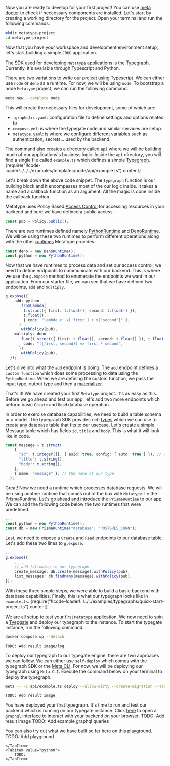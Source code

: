 

Now you are ready to develop for your first project! You can use [meta doctor](#4-verify-your-installation) to check if neccessary components are installed. 
Let's start by creating a working directory for the project. Open your terminal and run the following commands. 
```bash
mkdir metatype-project
cd metatype-project
```

Now that you have your workspace and development environment setup, let's start building a simple `CRUD` application.

The SDK used for developing `Metatype` applications is the [Typegraph](/docs/reference/typegraph). Currently, it's available through Typescript and Python.

<SDKTabs>
    <TabItem value="typescript">
        
There are two variations to write our project using Typescript. We can either use `node` or `deno` as a runtime. For now, we will be using `node`. To bootstrap a node `Metatype` project, we can run the following command.
```bash
meta new --template node
```

This will create the necessary files for development, some of which are:
- `.graphqlrc.yaml`: configuration file to define settings and options related to 
-  `compose.yml`: is where the typegate node and similar services are setup.
- `metatype.yaml`: is where we configure different variables such as authentication, secrets... used by the backend.

The command also creates a directory called `api` where we will be building much of our applications's business logic. Inside the `api` directory, you will find a single file called `example.ts` which defines a simple [Typegraph](/docs/reference/typegraph).
<CodeBlock language="typescript">{require("!!code-loader!../../../examples/templates/node/api/example.ts").content}</CodeBlock>

Let's break down the above code snippet.
The `typegraph` function is our building block and it encompasses most of the our logic inside. It takes a name and a callback function as an argument. All the magic is done inside the callback function.

Metatype uses Policy Based [Access Control](/docs/concepts/access-control) for accessing resources in your backend and here we have defined a public access.
```typescript
const pub = Policy.public();
```

There are two runtimes defined namely [PythonRuntime](/docs/reference/runtimes/python) and [DenoRuntime](/docs/reference/runtimes/deno). We will be using these two runtimes to perform different operations along with the other [runtimes](/docs/referenece/runtimes) Metatype provides. 
```typescript
const deno = new DenoRuntime();
const python = new PythonRuntime();
```

Now that we have runtimes to process data and set our access control, we need to define endpoints to communicate with our backend. This is where we use the `g.expose` method to enumerate the endpoints we want in our application. From our starter file, we can see that we have defined two endpoints, `add` and `multiply`.
```typescript
g.expose({
    add: python
      .fromLambda(
        t.struct({ first: t.float(), second: t.float() }),
        t.float(),
        { code: "lambda x: x['first'] + x['second']" },
      )
      .withPolicy(pub),
    multiply: deno
      .func(t.struct({ first: t.float(), second: t.float() }), t.float(), {
        code: "({first, second}) => first * second",
      })
      .withPolicy(pub),
  });
```
Let's dive into what the `add` endpoint is doing. The `add` endpoint defines a `custom function` which does some processing to data using the `PythonRuntime`. When we are defining the custom function, we pass the input type, output type and then a [materializer](/docs/concepts/mental-model#materializers). 

That's it! We have created your first `Metatype` project. It's as easy as this. Before we go ahead and test our app, let's add two more endpoints which peform basic `Create` and `Read` database operation.

In order to exercise database capabilities, we need to build a table schema or a model. The typegraph SDK provides rich [types](/docs/reference/types) which we can use to create any database table that fits to our usecase. Let's create a simple Message table which has fields `id`, `title` and `body`. This is what it will look like in code.
```typescript
const message = t.struct(
    {
      "id": t.integer({}, { asId: true, config: { auto: true } }), // configuring our primary key
      "title": t.string(),
      "body": t.string(),
    },
    { name: "message" }, // the name of our type
  );
```
Great! Now we need a runtime which processes database requests. We will be using another runtime that comes out of the box with `Metatype`. i.e the [PrismaRuntime](/docs/reference/runtimes/prisma). Let's go ahead and introduce the `PrismaRuntime` to our app. We can add the following code below the two runtimes that were predefined.
```typescript
...
const python = new PythonRuntime();
const db = new PrismaRuntime("database", "POSTGRES_CONN");
```

Last, we need to expose a `Create` and `Read` endpoints to our database table. Let's add these two lines to `g.expose`.
```typescript
...
g.expose({
    ...,
    // add following to our typegraph
    create_message: db.create(message).withPolicy(pub),
    list_messages: db.findMany(message).withPolicy(pub),
});
```
With these three simple steps, we were able to build a basic backend with database capabilities. Finally, this is what our typegraph looks like in `example.ts`. 
<CodeBlock language="typescript">{require("!!code-loader!../../../examples/typegraphs/quick-start-project.ts").content}</CodeBlock>

We are all setup to test your first `Metatype` application. We now need to spin a [Tyepgate](/docs/reference/typegate) and deploy our typegraph to the instance. 
To start the typegate instance, run the following command.
```bash
docker compose up --detach
```
    TODO: Add result image/log

To deploy our typegraph to our typegate engine, there are two approaces we can follow. We can either use `self-deploy` which comes with the typegraph SDK or the [Meta CLI](/docs/reference/meta-cli). For now, we will be deploying our typegraph using `Meta CLI`. Execute the command below on your terminal to deploy the typegraph. 
```bash
meta -- -C api/example.ts deploy --allow-dirty --create-migration --target dev --gate http://localhost:7890
```
    TODO: Add result image

You have deployed your first typegraph. It's time to run and test our backend which is running on our typegate instance. Click [here](http://localhost:7890/example) to open a `graphql` interface to interact with your backend on your browser. 
    TODO: Add result image
    TODO: Add example graphql queries

You can also try out what we have built so far here on this playground. 
    TODO: Add playground

    </TabItem>
    <TabItem value="python">
        TODO: 
    </TabItem>
</SDKTabs>
